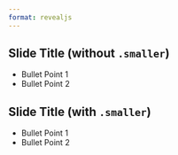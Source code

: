 ```yaml
---
format: revealjs
---
```


## Slide Title (without `.smaller`)

* Bullet Point 1
* Bullet Point 2

## Slide Title (with `.smaller`) {.smaller}

* Bullet Point 1
* Bullet Point 2